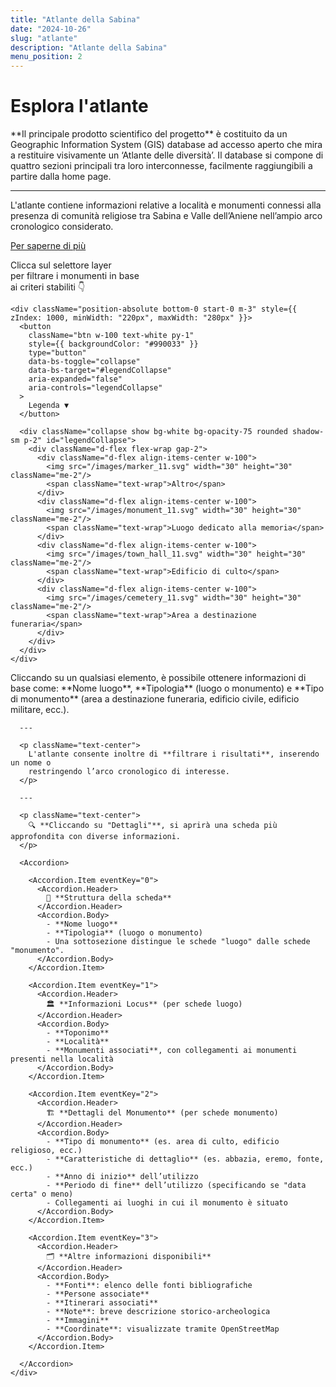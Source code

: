 ```yaml
---
title: "Atlante della Sabina"
date: "2024-10-26"
slug: "atlante"
description: "Atlante della Sabina"
menu_position: 2
---
```



# Esplora l'atlante

<div className="bg-light p-4 rounded shadow-sm text-center">
  **Il principale prodotto scientifico del progetto** è costituito da un Geographic Information System (GIS) database ad accesso aperto che mira a restituire visivamente un ‘Atlante delle diversità’. Il database si compone di quattro sezioni principali tra loro interconnesse, facilmente raggiungibili a partire dalla home page.
  
  ---

  L'atlante contiene informazioni relative a località e monumenti connessi alla presenza di comunità religiose tra Sabina e Valle dell’Aniene nell’ampio arco cronologico considerato.

  [Per saperne di più](#dettagli)
</div>


<div className="text-end text-secondary">Clicca sul selettore layer<br />per filtrare i monumenti in base<br />ai criteri stabiliti 👇</div>
  <div className="position-relative" >
    <MapLibre
      height="800px"
      baseLayers={["EsriStreets"]}
      sprite="https://openmaptiles.github.io/osm-bright-gl-style/sprite">
      <VectorLayerLibre
        name="Monumenti"
        source={{
          directus: {
            table: "luogo_di_interesse",
            geoField: "coordinate",
            queryString: "filter[tipologia][_eq]=monumento&fields=id,tipo_monumento,nome_luogo,coordinate&limit=-1",
            transType: "geojson",
          }
        }}
        checked={true}
        fitToContent={true}
        type="geojson"
        searchInFields={{
          "nome_luogo": "Toponimo",
          "tipo_monumento": {
            "label": "Tipo di monumento",
            "values": ["area a destinazione funeraria", "luogo dedicato alla memoria", "edificio di culto"],
          },
        }}
        style={{
          id: "luogo_di_interesse",
          type: "symbol",
          layout: {
            "icon-image": [
              "match",
              ["get", "tipo_monumento"],
              "area a destinazione funeraria", "cemetery_11",
              "luogo dedicato alla memoria", "monument_11",
              "edificio di culto", "town_hall_11",
              "marker_11" // Default (Altro)
            ],
            "icon-size": 2,
          },
        }}
        popupTemplate="<strong>${nome_luogo}</strong><p>${tipo_monumento}</p><a href='/monumento/?tb=luogo_di_interesse&id=${id}'>Dettagli</a>"
      />
    </MapLibre>

  
    <div className="position-absolute bottom-0 start-0 m-3" style={{ zIndex: 1000, minWidth: "220px", maxWidth: "280px" }}>
      <button
        className="btn w-100 text-white py-1"
        style={{ backgroundColor: "#990033" }} 
        type="button"
        data-bs-toggle="collapse"
        data-bs-target="#legendCollapse"
        aria-expanded="false"
        aria-controls="legendCollapse"
      >
        Legenda ▼
      </button>

      <div className="collapse show bg-white bg-opacity-75 rounded shadow-sm p-2" id="legendCollapse">
        <div className="d-flex flex-wrap gap-2">
          <div className="d-flex align-items-center w-100">
            <img src="/images/marker_11.svg" width="30" height="30" className="me-2"/>
            <span className="text-wrap">Altro</span>
          </div>
          <div className="d-flex align-items-center w-100">
            <img src="/images/monument_11.svg" width="30" height="30" className="me-2"/>
            <span className="text-wrap">Luogo dedicato alla memoria</span>
          </div>
          <div className="d-flex align-items-center w-100">
            <img src="/images/town_hall_11.svg" width="30" height="30" className="me-2"/>
            <span className="text-wrap">Edificio di culto</span>
          </div>
          <div className="d-flex align-items-center w-100">
            <img src="/images/cemetery_11.svg" width="30" height="30" className="me-2"/>
            <span className="text-wrap">Area a destinazione funeraria</span>
          </div>
        </div>
      </div>
    </div>
  </div>
  

<Row className="my-4" id="dettagli">
  <Col md={12}>
    <div className="bg-light p-4 rounded shadow-sm">
      <p className="text-center">
        Cliccando su un qualsiasi elemento, è possibile ottenere informazioni di base come:
        **Nome luogo**, **Tipologia** (luogo o monumento) e **Tipo di monumento**
        (area a destinazione funeraria, edificio civile, edificio militare, ecc.).
      </p>

      ---

      <p className="text-center">
        L'atlante consente inoltre di **filtrare i risultati**, inserendo un nome o
        restringendo l’arco cronologico di interesse.
      </p>

      ---

      <p className="text-center">
        🔍 **Cliccando su "Dettagli"**, si aprirà una scheda più approfondita con diverse informazioni.
      </p>

      <Accordion>
        
        <Accordion.Item eventKey="0">
          <Accordion.Header>
            📜 **Struttura della scheda**
          </Accordion.Header>
          <Accordion.Body>
            - **Nome luogo**
            - **Tipologia** (luogo o monumento)
            - Una sottosezione distingue le schede "luogo" dalle schede "monumento".
          </Accordion.Body>
        </Accordion.Item>

        <Accordion.Item eventKey="1">
          <Accordion.Header>
            🏛️ **Informazioni Locus** (per schede luogo)
          </Accordion.Header>
          <Accordion.Body>
            - **Toponimo**
            - **Località**
            - **Monumenti associati**, con collegamenti ai monumenti presenti nella località
          </Accordion.Body>
        </Accordion.Item>

        <Accordion.Item eventKey="2">
          <Accordion.Header>
            🏗️ **Dettagli del Monumento** (per schede monumento)
          </Accordion.Header>
          <Accordion.Body>
            - **Tipo di monumento** (es. area di culto, edificio religioso, ecc.)
            - **Caratteristiche di dettaglio** (es. abbazia, eremo, fonte, ecc.)
            - **Anno di inizio** dell’utilizzo
            - **Periodo di fine** dell’utilizzo (specificando se "data certa" o meno)
            - Collegamenti ai luoghi in cui il monumento è situato
          </Accordion.Body>
        </Accordion.Item>

        <Accordion.Item eventKey="3">
          <Accordion.Header>
            🗂️ **Altre informazioni disponibili**
          </Accordion.Header>
          <Accordion.Body>
            - **Fonti**: elenco delle fonti bibliografiche
            - **Persone associate**
            - **Itinerari associati**
            - **Note**: breve descrizione storico-archeologica
            - **Immagini**
            - **Coordinate**: visualizzate tramite OpenStreetMap
          </Accordion.Body>
        </Accordion.Item>

      </Accordion>
    </div>
  </Col>
</Row>


